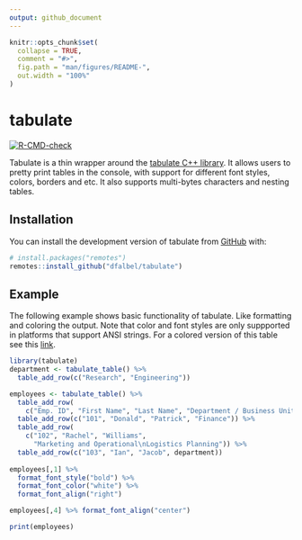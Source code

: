 ```yaml
---
output: github_document
---
```


<!-- README.md is generated from README.Rmd. Please edit that file -->

```r
knitr::opts_chunk$set(
  collapse = TRUE,
  comment = "#>",
  fig.path = "man/figures/README-",
  out.width = "100%"
)
```

# tabulate

<!-- badges: start -->
  [![R-CMD-check](https://github.com/dfalbel/tabulate/workflows/R-CMD-check/badge.svg)](https://github.com/dfalbel/tabulate/actions)
  <!-- badges: end -->

Tabulate is a thin wrapper around the [tabulate C++ library](https://github.com/p-ranav/tabulate).
It allows users to pretty print tables in the console, with support for different
font styles, colors, borders and etc. It also supports multi-bytes characters and
nesting tables.

## Installation

You can install the development version of tabulate from [GitHub](https://github.com/) with:

``` r
# install.packages("remotes")
remotes::install_github("dfalbel/tabulate")
```

## Example

The following example shows basic functionality of tabulate. Like formatting and
coloring the output. Note that color and font styles are only suppported in platforms
that support ANSI strings. For a colored version of this table see this [link](https://dfalbel.github.io/tabulate/articles/unicode.html).

```r
library(tabulate)
department <- tabulate_table() %>% 
  table_add_row(c("Research", "Engineering"))

employees <- tabulate_table() %>% 
  table_add_row(
    c("Emp. ID", "First Name", "Last Name", "Department / Business Unit")) %>% 
  table_add_row(c("101", "Donald", "Patrick", "Finance")) %>% 
  table_add_row(
    c("102", "Rachel", "Williams", 
      "Marketing and Operational\nLogistics Planning")) %>% 
  table_add_row(c("103", "Ian", "Jacob", department))
  
employees[,1] %>% 
  format_font_style("bold") %>% 
  format_font_color("white") %>% 
  format_font_align("right")

employees[,4] %>% format_font_align("center")
```

```r
print(employees)
```

